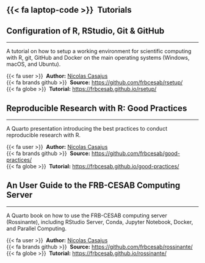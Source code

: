 ## {{< fa laptop-code >}} &nbsp;Tutorials

::: {.callout-note collapse="true" icon=true appearance="simple"}
## Configuration of R, RStudio, Git & GitHub
<hr />
A tutorial on how to setup a working environment for scientific
computing with R, git, GitHub and Docker on the main operating systems (Windows, macOS, and Ubuntu).

{{< fa user >}} &nbsp;**Author:** [Nicolas Casajus](https://nicolascasajus.fr)<br/>
{{< fa brands github >}} &nbsp;**Source:** <https://github.com/frbcesab/rsetup/><br/>
{{< fa globe >}} &nbsp;**Tutorial:** <https://frbcesab.github.io/rsetup/>
:::

::: {.callout-note collapse="true" icon=true appearance="simple"}
## Reproducible Research with R: Good Practices
<hr />
A Quarto presentation introducing the best practices to conduct reproducible 
research with R.

{{< fa user >}} &nbsp;**Author:** [Nicolas Casajus](https://nicolascasajus.fr)<br/>
{{< fa brands github >}} &nbsp;**Source:** <https://github.com/frbcesab/good-practices/><br/>
{{< fa globe >}} &nbsp;**Tutorial:** <https://frbcesab.github.io/good-practices/>
:::

::: {.callout-note collapse="true" icon=true appearance="simple"}
## An User Guide to the FRB-CESAB Computing Server
<hr />
A Quarto book on how to use the FRB-CESAB computing server (Rossinante), including
RStudio Server, Conda, Jupyter Notebook, Docker, and Parallel Computing.

{{< fa user >}} &nbsp;**Author:** [Nicolas Casajus](https://nicolascasajus.fr)<br/>
{{< fa brands github >}} &nbsp;**Source:** <https://github.com/frbcesab/rossinante/><br/>
{{< fa globe >}} &nbsp;**Tutorial:** <https://frbcesab.github.io/rossinante/>
:::

